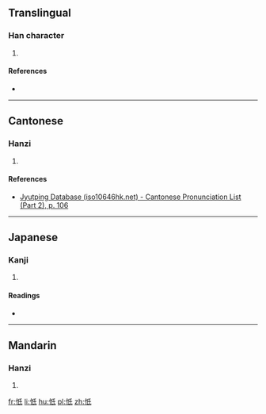 ==Translingual==

===Han character===
{{Han char|rn=61|rad=心|as=04|sn=7|four=9204<sub>0</sub>|canj=心竹女心 (PHVP)|ids=⿰[[忄]][[氏]]}}

# {{defn|Han|sort=心04}}

====References====
* {{Han ref|kx=0378.080|dkj=10377|dj=0706.080|hdz=42277.160|uh=5FEF|ud=24559|bh=CAE1|bd=51937}}

----

==Cantonese==

===Hanzi===
{{yue-hanzi|jyut=kei4|y=kei4}}

# {{defn|lang=yue|sort=心04}}

====References====
* [http://www.iso10646hk.net/jp/document/download.jsp Jyutping Database (iso10646hk.net) - Cantonese Pronunciation List (Part 2), p. 106]

----

==Japanese==

===Kanji===
{{ja-kanji|grade=|rs=心04}}

# {{defn|lang=ja|sort=心04}}

====Readings====
* {{ja-readings|on=[[き]] (ki), [[ぎ]] (gi), [[し]] (shi), [[じ]] (ji)|kun=[[つつしむ]] (tsutsushimu)}}

----

==Mandarin==

===Hanzi===
{{cmn-hanzi|pin=[[qí]] ([[qi2]])|wg=ch'i<sup>2</sup>}}

# {{defn|lang=cmn|sort=心04}}

[[fr:忯]]
[[li:忯]]
[[hu:忯]]
[[pl:忯]]
[[zh:忯]]